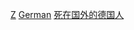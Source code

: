 {{Catnav|頁面分類|人物|各國人物|各國在國外謀殺受害者}}
{{Catnav|頁面分類|人物|逝世|特殊原因逝世者|謀殺受害者|各國在國外謀殺受害者}}
{{Catnav|頁面分類|社會|社會問題|犯罪|謀殺|謀殺受害者|各國在國外謀殺受害者}}

[[Category:被谋杀的德国人|Z]]
[[Category:各國在國外謀殺受害者|German]]
[[Category:死在国外的德国人|]]
